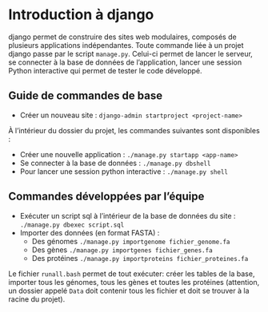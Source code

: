 # Introduction à django {-#django}

django permet de construire des sites web modulaires, composés de plusieurs
applications indépendantes. Toute commande liée à un projet django passe par
le script `manage.py`. Celui-ci permet de lancer le serveur, se connecter à la 
base de données de l'application, lancer une session Python interactive qui permet
de tester le code développé.

## Guide de commandes de base {-#commands}

* Créer un nouveau site : `django-admin startproject <project-name>`

À l'intérieur du dossier du projet, les commandes suivantes sont disponibles :

* Créer une nouvelle application : `./manage.py startapp <app-name>`
* Se connecter à la base de données : `./manage.py dbshell`
* Pour lancer une session python interactive : `./manage.py shell`

## Commandes développées par l'équipe {-#commandsbis}

* Exécuter un script sql à l'intérieur de la base de données du site : 
`./manage.py dbexec script.sql`
* Importer des données (en format FASTA) :
  * Des génomes `./manage.py importgenome fichier_genome.fa`
  * Des gènes `./manage.py importgenes fichier_genes.fa`
  * Des protéines `./manage.py importproteins fichier_proteines.fa`

Le fichier `runall.bash` permet de tout exécuter: créer les tables de la base, 
importer tous les génomes, tous les gènes et toutes les protéines (attention, 
un dossier appelé `Data` doit contenir tous les fichier et doit se trouver
à la racine du projet).



